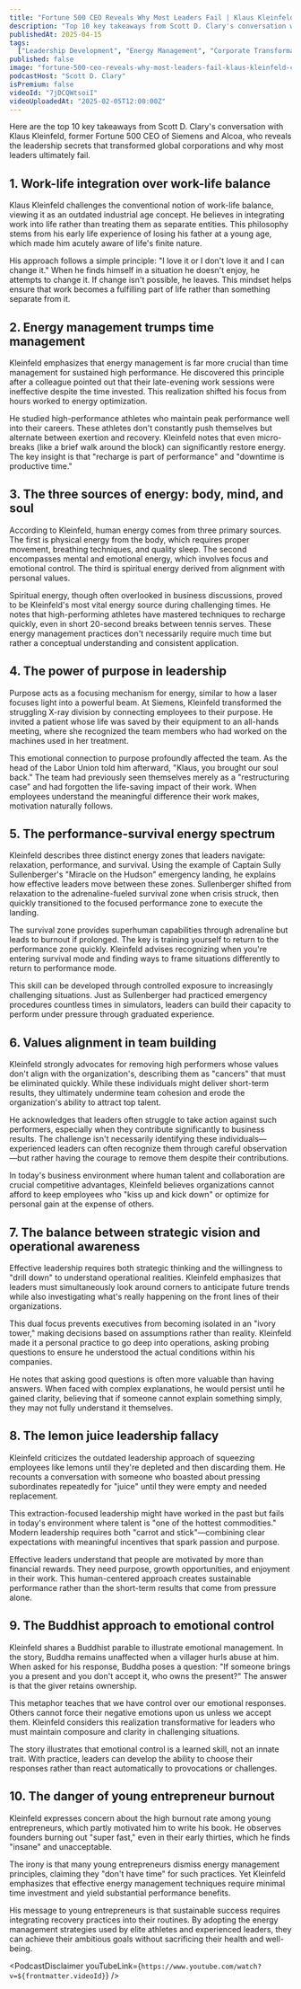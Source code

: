 ```yaml
---
title: "Fortune 500 CEO Reveals Why Most Leaders Fail | Klaus Kleinfeld - CEO of Siemens"
description: "Top 10 key takeaways from Scott D. Clary's conversation with Klaus Kleinfeld, former Fortune 500 CEO of Siemens and Alcoa, who reveals the leadership secrets that transformed global corporations and why most leaders ultimately fail."
publishedAt: 2025-04-15
tags:
  ["Leadership Development", "Energy Management", "Corporate Transformation"]
published: false
image: "fortune-500-ceo-reveals-why-most-leaders-fail-klaus-kleinfeld-ceo-siemens.jpg"
podcastHost: "Scott D. Clary"
isPremium: false
videoId: "7jDCQWtsoiI"
videoUploadedAt: "2025-02-05T12:00:00Z"
---
```



<PodcastSummaryPageLayout frontmatter={frontmatter}>

Here are the top 10 key takeaways from Scott D. Clary's conversation with Klaus Kleinfeld, former Fortune 500 CEO of Siemens and Alcoa, who reveals the leadership secrets that transformed global corporations and why most leaders ultimately fail.

## 1. Work-life integration over work-life balance

Klaus Kleinfeld challenges the conventional notion of work-life balance, viewing it as an outdated industrial age concept. He believes in integrating work into life rather than treating them as separate entities. This philosophy stems from his early life experience of losing his father at a young age, which made him acutely aware of life's finite nature.

His approach follows a simple principle: "I love it or I don't love it and I can change it." When he finds himself in a situation he doesn't enjoy, he attempts to change it. If change isn't possible, he leaves. This mindset helps ensure that work becomes a fulfilling part of life rather than something separate from it.

## 2. Energy management trumps time management

Kleinfeld emphasizes that energy management is far more crucial than time management for sustained high performance. He discovered this principle after a colleague pointed out that their late-evening work sessions were ineffective despite the time invested. This realization shifted his focus from hours worked to energy optimization.

He studied high-performance athletes who maintain peak performance well into their careers. These athletes don't constantly push themselves but alternate between exertion and recovery. Kleinfeld notes that even micro-breaks (like a brief walk around the block) can significantly restore energy. The key insight is that "recharge is part of performance" and "downtime is productive time."

## 3. The three sources of energy: body, mind, and soul

According to Kleinfeld, human energy comes from three primary sources. The first is physical energy from the body, which requires proper movement, breathing techniques, and quality sleep. The second encompasses mental and emotional energy, which involves focus and emotional control. The third is spiritual energy derived from alignment with personal values.

Spiritual energy, though often overlooked in business discussions, proved to be Kleinfeld's most vital energy source during challenging times. He notes that high-performing athletes have mastered techniques to recharge quickly, even in short 20-second breaks between tennis serves. These energy management practices don't necessarily require much time but rather a conceptual understanding and consistent application.

## 4. The power of purpose in leadership

Purpose acts as a focusing mechanism for energy, similar to how a laser focuses light into a powerful beam. At Siemens, Kleinfeld transformed the struggling X-ray division by connecting employees to their purpose. He invited a patient whose life was saved by their equipment to an all-hands meeting, where she recognized the team members who had worked on the machines used in her treatment.

This emotional connection to purpose profoundly affected the team. As the head of the Labor Union told him afterward, "Klaus, you brought our soul back." The team had previously seen themselves merely as a "restructuring case" and had forgotten the life-saving impact of their work. When employees understand the meaningful difference their work makes, motivation naturally follows.

## 5. The performance-survival energy spectrum

Kleinfeld describes three distinct energy zones that leaders navigate: relaxation, performance, and survival. Using the example of Captain Sully Sullenberger's "Miracle on the Hudson" emergency landing, he explains how effective leaders move between these zones. Sullenberger shifted from relaxation to the adrenaline-fueled survival zone when crisis struck, then quickly transitioned to the focused performance zone to execute the landing.

The survival zone provides superhuman capabilities through adrenaline but leads to burnout if prolonged. The key is training yourself to return to the performance zone quickly. Kleinfeld advises recognizing when you're entering survival mode and finding ways to frame situations differently to return to performance mode.

This skill can be developed through controlled exposure to increasingly challenging situations. Just as Sullenberger had practiced emergency procedures countless times in simulators, leaders can build their capacity to perform under pressure through graduated experience.

## 6. Values alignment in team building

Kleinfeld strongly advocates for removing high performers whose values don't align with the organization's, describing them as "cancers" that must be eliminated quickly. While these individuals might deliver short-term results, they ultimately undermine team cohesion and erode the organization's ability to attract top talent.

He acknowledges that leaders often struggle to take action against such performers, especially when they contribute significantly to business results. The challenge isn't necessarily identifying these individuals—experienced leaders can often recognize them through careful observation—but rather having the courage to remove them despite their contributions.

In today's business environment where human talent and collaboration are crucial competitive advantages, Kleinfeld believes organizations cannot afford to keep employees who "kiss up and kick down" or optimize for personal gain at the expense of others.

## 7. The balance between strategic vision and operational awareness

Effective leadership requires both strategic thinking and the willingness to "drill down" to understand operational realities. Kleinfeld emphasizes that leaders must simultaneously look around corners to anticipate future trends while also investigating what's really happening on the front lines of their organizations.

This dual focus prevents executives from becoming isolated in an "ivory tower," making decisions based on assumptions rather than reality. Kleinfeld made it a personal practice to go deep into operations, asking probing questions to ensure he understood the actual conditions within his companies.

He notes that asking good questions is often more valuable than having answers. When faced with complex explanations, he would persist until he gained clarity, believing that if someone cannot explain something simply, they may not fully understand it themselves.

## 8. The lemon juice leadership fallacy

Kleinfeld criticizes the outdated leadership approach of squeezing employees like lemons until they're depleted and then discarding them. He recounts a conversation with someone who boasted about pressing subordinates repeatedly for "juice" until they were empty and needed replacement.

This extraction-focused leadership might have worked in the past but fails in today's environment where talent is "one of the hottest commodities." Modern leadership requires both "carrot and stick"—combining clear expectations with meaningful incentives that spark passion and purpose.

Effective leaders understand that people are motivated by more than financial rewards. They need purpose, growth opportunities, and enjoyment in their work. This human-centered approach creates sustainable performance rather than the short-term results that come from pressure alone.

## 9. The Buddhist approach to emotional control

Kleinfeld shares a Buddhist parable to illustrate emotional management. In the story, Buddha remains unaffected when a villager hurls abuse at him. When asked for his response, Buddha poses a question: "If someone brings you a present and you don't accept it, who owns the present?" The answer is that the giver retains ownership.

This metaphor teaches that we have control over our emotional responses. Others cannot force their negative emotions upon us unless we accept them. Kleinfeld considers this realization transformative for leaders who must maintain composure and clarity in challenging situations.

The story illustrates that emotional control is a learned skill, not an innate trait. With practice, leaders can develop the ability to choose their responses rather than react automatically to provocations or challenges.

## 10. The danger of young entrepreneur burnout

Kleinfeld expresses concern about the high burnout rate among young entrepreneurs, which partly motivated him to write his book. He observes founders burning out "super fast," even in their early thirties, which he finds "insane" and unacceptable.

The irony is that many young entrepreneurs dismiss energy management principles, claiming they "don't have time" for such practices. Yet Kleinfeld emphasizes that effective energy management techniques require minimal time investment and yield substantial performance benefits.

His message to young entrepreneurs is that sustainable success requires integrating recovery practices into their routines. By adopting the energy management strategies used by elite athletes and experienced leaders, they can achieve their ambitious goals without sacrificing their health and well-being.

<PodcastDisclaimer
  youTubeLink={`https://www.youtube.com/watch?v=${frontmatter.videoId}`}
/>

</PodcastSummaryPageLayout>
